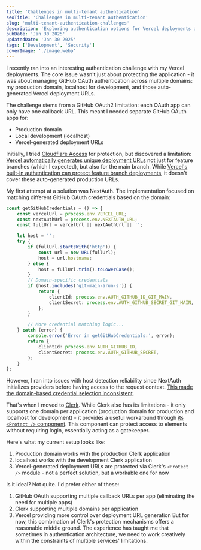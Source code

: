 ```yaml
---
title: 'Challenges in multi-tenant authentication'
seoTitle: 'Challenges in multi-tenant authentication'
slug: 'multi-tenant-authentication-challenges'
description: 'Exploring authentication options for Vercel deployments and the challenges of managing multiple GitHub OAuth apps.'
pubDate: 'Jan 30 2025'
updatedDate: 'Jan 30 2025'
tags: ['Development', 'Security']
coverImage: './image.webp'
---
```



I recently ran into an interesting authentication challenge with my Vercel deployments. The core issue wasn't just about protecting the application - it was about managing GitHub OAuth authentication across multiple domains: my production domain, localhost for development, and those auto-generated Vercel deployment URLs.

The challenge stems from a GitHub OAuth2 limitation: each OAuth app can only have one callback URL. This meant I needed separate GitHub OAuth apps for:

- Production domain
- Local development (localhost)
- Vercel-generated deployment URLs

Initially, I tried [Cloudflare Access](https://www.cloudflare.com/zero-trust/products/access/) for protection, but discovered a limitation: [Vercel automatically generates unique deployment URLs](https://vercel.com/docs/deployments/preview-deployments) not just for feature branches (which I expected), but also for the main branch. While [Vercel's built-in authentication can protect feature branch deployments](https://vercel.com/docs/security/deployment-protection#deployment-protection-on-vercel), it doesn't cover these auto-generated production URLs.

My first attempt at a solution was NextAuth. The implementation focused on matching different GitHub OAuth credentials based on the domain:

```typescript
const getGitHubCredentials = () => {
	const vercelUrl = process.env.VERCEL_URL;
	const nextAuthUrl = process.env.NEXTAUTH_URL;
	const fullUrl = vercelUrl || nextAuthUrl || '';

	let host = '';
	try {
		if (fullUrl.startsWith('http')) {
			const url = new URL(fullUrl);
			host = url.hostname;
		} else {
			host = fullUrl.trim().toLowerCase();
		}
		// Domain-specific credentials
		if (host.includes('git-main-arun-s')) {
			return {
				clientId: process.env.AUTH_GITHUB_ID_GIT_MAIN,
				clientSecret: process.env.AUTH_GITHUB_SECRET_GIT_MAIN,
			};
		}

		// More credential matching logic...
	} catch (error) {
		console.error('Error in getGitHubCredentials:', error);
		return {
			clientId: process.env.AUTH_GITHUB_ID,
			clientSecret: process.env.AUTH_GITHUB_SECRET,
		};
	}
};
```

However, I ran into issues with host detection reliability since NextAuth initializes providers before having access to the request context. [This made the domain-based credential selection inconsistent](https://github.com/nextauthjs/next-auth/issues/600).

That's when I moved to [Clerk](https://clerk.com/). While Clerk also has its limitations - it only supports one domain per application (production domain for production and localhost for development) - it provides a useful workaround through [its ](https://clerk.com/docs/components/protect)[`<Protect />`](https://clerk.com/docs/components/protect)[ component](https://clerk.com/docs/components/protect). This component can protect access to elements without requiring login, essentially acting as a gatekeeper.

<R2Image
	imageKey='assets/multi-tenant-authentication-challenges-18b1638e-cd98-80fb-8ab9-cee670a4fe09.png'
	alt='A screenshot of Clerk’s <Protect /> component that prevents access to parts of a frontend application based on roles.'
/>

Here's what my current setup looks like:

1. Production domain works with the production Clerk application
2. localhost works with the development Clerk application
3. Vercel-generated deployment URLs are protected via Clerk's `<Protect />` module - not a perfect solution, but a workable one for now
   <R2Image
   	imageKey='assets/multi-tenant-authentication-challenges-18b1638e-cd98-80a8-936c-c8f8bda288a2.png'
   	alt='A screenshot of a frontend application on a Vercel deployment URL, which cannot be disabled, gated by Clerk login.'
   />

Is it ideal? Not quite. I'd prefer either of these:

1. GitHub OAuth supporting multiple callback URLs per app (eliminating the need for multiple apps)
2. Clerk supporting multiple domains per application
3. Vercel providing more control over deployment URL generation
   But for now, this combination of Clerk's protection mechanisms offers a reasonable middle ground. The experience has taught me that sometimes in authentication architecture, we need to work creatively within the constraints of multiple services' limitations.
